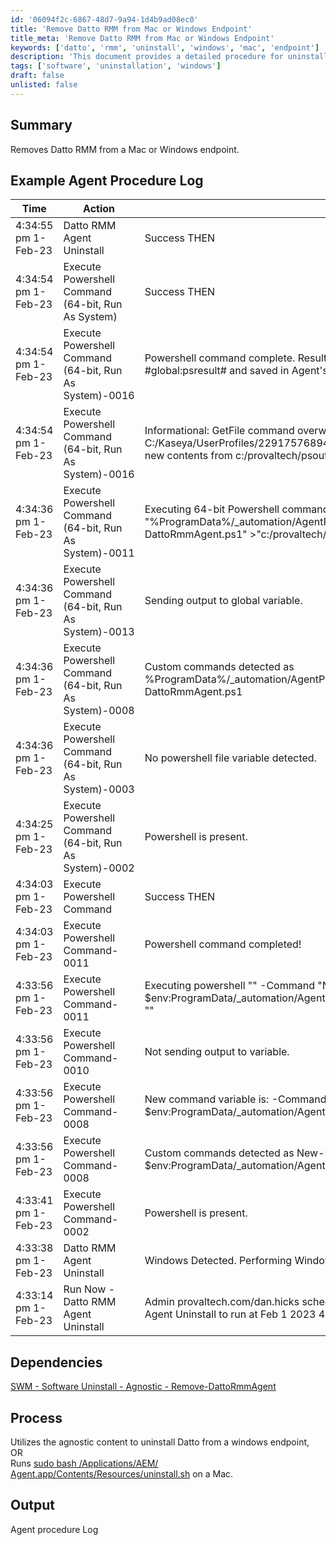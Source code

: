 ```yaml
---
id: '06094f2c-6867-48d7-9a94-1d4b9ad08ec0'
title: 'Remove Datto RMM from Mac or Windows Endpoint'
title_meta: 'Remove Datto RMM from Mac or Windows Endpoint'
keywords: ['datto', 'rmm', 'uninstall', 'windows', 'mac', 'endpoint']
description: 'This document provides a detailed procedure for uninstalling Datto RMM from both Mac and Windows endpoints, including example logs and dependencies for successful execution.'
tags: ['software', 'uninstallation', 'windows']
draft: false
unlisted: false
---
```

## Summary

Removes Datto RMM from a Mac or Windows endpoint.

## Example Agent Procedure Log

| Time                      | Action                                               | Status                                           | User                            |
|---------------------------|------------------------------------------------------|-------------------------------------------------|---------------------------------|
| 4:34:55 pm 1-Feb-23      | Datto RMM Agent Uninstall                            | Success THEN                                   | provaltech.com/dan.hicks       |
| 4:34:54 pm 1-Feb-23      | Execute Powershell Command (64-bit, Run As System)  | Success THEN                                   | provaltech.com/dan.hicks       |
| 4:34:54 pm 1-Feb-23      | Execute Powershell Command (64-bit, Run As System)-0016 | Powershell command complete. Results returned to global variable #global:psresult# and saved in Agent's Documents tab of server. | provaltech.com/dan.hicks       |
| 4:34:54 pm 1-Feb-23      | Execute Powershell Command (64-bit, Run As System)-0016 | Informational: GetFile command overwrote the server file C:/Kaseya/UserProfiles/229175768944442/GetFiles/../docs/psoutput.txt with the new contents from c:/provaltech/psoutput.txt in THEN step 3. | provaltech.com/dan.hicks       |
| 4:34:36 pm 1-Feb-23      | Execute Powershell Command (64-bit, Run As System)-0011 | Executing 64-bit Powershell command as System: "" -command "%ProgramData%/_automation/AgentProcedure/DattoRmmAgentUninstall/Remove-DattoRmmAgent.ps1" >"c:/provaltech/psoutputtmp.txt" | provaltech.com/dan.hicks       |
| 4:34:36 pm 1-Feb-23      | Execute Powershell Command (64-bit, Run As System)-0013 | Sending output to global variable.              | provaltech.com/dan.hicks       |
| 4:34:36 pm 1-Feb-23      | Execute Powershell Command (64-bit, Run As System)-0008 | Custom commands detected as %ProgramData%/_automation/AgentProcedure/DattoRmmAgentUninstall/Remove-DattoRmmAgent.ps1 | provaltech.com/dan.hicks       |
| 4:34:36 pm 1-Feb-23      | Execute Powershell Command (64-bit, Run As System)-0003 | No powershell file variable detected.          | provaltech.com/dan.hicks       |
| 4:34:25 pm 1-Feb-23      | Execute Powershell Command (64-bit, Run As System)-0002 | Powershell is present.                          | provaltech.com/dan.hicks       |
| 4:34:03 pm 1-Feb-23      | Execute Powershell Command                             | Success THEN                                   | provaltech.com/dan.hicks       |
| 4:34:03 pm 1-Feb-23      | Execute Powershell Command-0011                       | Powershell command completed!                  | provaltech.com/dan.hicks       |
| 4:33:56 pm 1-Feb-23      | Execute Powershell Command-0011                       | Executing powershell "" -Command "New-Item -Type Directory -Path $env:ProgramData/_automation/AgentProcedure -name DattoRmmAgentUninstall" "" | provaltech.com/dan.hicks       |
| 4:33:56 pm 1-Feb-23      | Execute Powershell Command-0010                       | Not sending output to variable.                | provaltech.com/dan.hicks       |
| 4:33:56 pm 1-Feb-23      | Execute Powershell Command-0008                       | New command variable is: -Command "New-Item -Type Directory -Path $env:ProgramData/_automation/AgentProcedure -name DattoRmmAgentUninstall" | provaltech.com/dan.hicks       |
| 4:33:56 pm 1-Feb-23      | Execute Powershell Command-0008                       | Custom commands detected as New-Item -Type Directory -Path $env:ProgramData/_automation/AgentProcedure -name DattoRmmAgentUninstall | provaltech.com/dan.hicks       |
| 4:33:41 pm 1-Feb-23      | Execute Powershell Command-0002                       | Powershell is present.                          | provaltech.com/dan.hicks       |
| 4:33:38 pm 1-Feb-23      | Datto RMM Agent Uninstall                             | Windows Detected. Performing Windows removal.   | provaltech.com/dan.hicks       |
| 4:33:14 pm 1-Feb-23      | Run Now - Datto RMM Agent Uninstall                  | Admin provaltech.com/dan.hicks scheduled procedure Run Now - Datto RMM Agent Uninstall to run at Feb 1 2023 4:33PM |                                 |

## Dependencies

[SWM - Software Uninstall - Agnostic - Remove-DattoRmmAgent](https://proval.itglue.com/DOC-5078775-11970048)

## Process

Utilizes the agnostic content to uninstall Datto from a windows endpoint,  
OR  
Runs [sudo bash /Applications/AEM/ Agent.app/Contents/Resources/uninstall.sh](https://rmm.datto.com/help/en/Content/4WEBPORTAL/Devices/ServersLaptopsDesktops/Mac/InstallMac.htm) on a Mac.

## Output

Agent procedure Log












